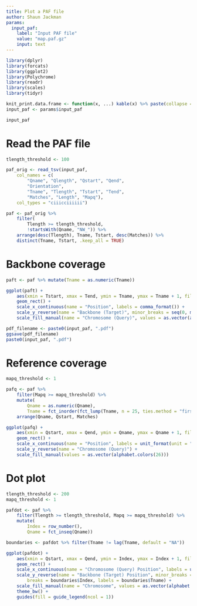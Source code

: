 ```yaml
---
title: Plot a PAF file
author: Shaun Jackman
params:
  input_paf:
    label: "Input PAF file"
    value: "map.paf.gz"
    input: text
---
```


```r
library(dplyr)
library(forcats)
library(ggplot2)
library(Polychrome)
library(readr)
library(scales)
library(tidyr)

knit_print.data.frame <- function(x, ...) kable(x) %>% paste(collapse = "\n") %>% asis_output
input_paf <- params$input_paf

input_paf
```

# Read the PAF file
```r
tlength_threshold <- 100

paf_orig <- read_tsv(input_paf,
	col_names = c(
		"Qname", "Qlength", "Qstart", "Qend",
		"Orientation",
		"Tname", "Tlength", "Tstart", "Tend",
		"Matches", "Length", "Mapq"),
	col_types = "ciiicciiiiii")

paf <- paf_orig %>%
	filter(
		Tlength >= tlength_threshold,
		!startsWith(Qname, "NW_")) %>%
	arrange(desc(Tlength), Tname, Tstart, desc(Matches)) %>%
	distinct(Tname, Tstart, .keep_all = TRUE)
```

# Backbone coverage
```r
paft <- paf %>% mutate(Tname = as.numeric(Tname))

ggplot(paft) +
	aes(xmin = Tstart, xmax = Tend, ymin = Tname, ymax = Tname + 1, fill = Qname) +
	geom_rect() +
	scale_x_continuous(name = "Position", labels = comma_format()) +
	scale_y_reverse(name = "Backbone (Target)", minor_breaks = seq(0, max(paft$Tname), 10)) +
	scale_fill_manual(name = "Chromosome (Query)", values = as.vector(alphabet.colors(26)))
```

```r
pdf_filename <- paste0(input_paf, ".pdf")
ggsave(pdf_filename)
paste0(input_paf, ".pdf")
```

# Reference coverage
```r
mapq_threshold <- 1

pafq <- paf %>%
	filter(Mapq >= mapq_threshold) %>%
	mutate(
		Qname = as.numeric(Qname),
		Tname = fct_inorder(fct_lump(Tname, n = 25, ties.method = "first"))) %>%
	arrange(Qname, Qstart, Matches)

ggplot(pafq) +
	aes(xmin = Qstart, xmax = Qend, ymin = Qname, ymax = Qname + 1, fill = Tname) +
	geom_rect() +
	scale_x_continuous(name = "Position", labels = unit_format(unit = "M", scale = 1e-6)) +
	scale_y_reverse(name = "Chromosome (Query)") +
	scale_fill_manual(values = as.vector(alphabet.colors(26)))
```

# Dot plot
```r
tlength_threshold <- 200
mapq_threshold <- 1

pafdot <- paf %>%
	filter(Tlength >= tlength_threshold, Mapq >= mapq_threshold) %>%
	mutate(
		Index = row_number(),
		Qname = fct_inseq(Qname))

boundaries <- pafdot %>% filter(Tname != lag(Tname, default = "NA"))

ggplot(pafdot) +
	aes(xmin = Qstart, xmax = Qend, ymin = Index, ymax = Index + 1, fill = Qname) +
	geom_rect() +
	scale_x_continuous(name = "Chromosome (Query) Position", labels = unit_format(unit = "M", scale = 1e-6)) +
	scale_y_reverse(name = "Backbone (Target) Position", minor_breaks = NULL,
		breaks = boundaries$Index, labels = boundaries$Tname) +
	scale_fill_manual(name = "Chromosome", values = as.vector(alphabet.colors(26))) +
	theme_bw() +
	guides(fill = guide_legend(ncol = 1))
```
